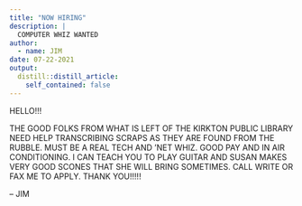 ```yaml
---
title: "NOW HIRING"
description: |
  COMPUTER WHIZ WANTED
author:
  - name: JIM
date: 07-22-2021
output:
  distill::distill_article:
    self_contained: false
---
```


HELLO!!!

THE GOOD FOLKS FROM WHAT IS LEFT OF THE KIRKTON PUBLIC LIBRARY NEED HELP TRANSCRIBING SCRAPS AS THEY ARE FOUND FROM THE RUBBLE. MUST BE A REAL TECH AND 'NET WHIZ. GOOD PAY AND IN AIR CONDITIONING. I CAN TEACH YOU TO PLAY GUITAR AND SUSAN MAKES VERY GOOD SCONES THAT SHE WILL BRING SOMETIMES. CALL WRITE OR FAX ME TO APPLY. THANK YOU!!!!!

-- JIM


